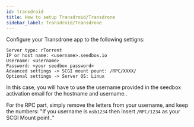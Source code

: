 ```yaml
---
id: transdroid
title: How to setup Transdroid/Transdrone
sidebar_label: Transdroid/Transdrone
---
```


Configure your Transdrone app to the following settigns:

```plaintext
Server type: rTorrent
IP or host name: <username>.seedbox.io
Username: <username>
Password: <your seedbox password>
Advanced settings -> SCGI mount pount: /RPC/XXXX/
Optional settings -> Server OS: Linux
```

In this case, you will have to use the username provided in the seedbox activation email for the hostname and username..

For the RPC part, simply remove the letters from your username, and keep the numbers: "If you username is `msb1234` then insert `/RPC/1234` as your SCGI Mount point.."


<Ticket />
